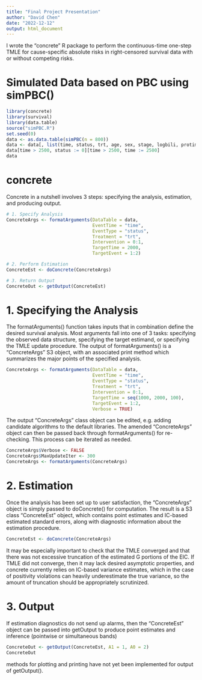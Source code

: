 ```yaml
---
title: "Final Project Presentation"
author: "David Chen"
date: "2022-12-12"
output: html_document
---
```


I wrote the "concrete" R package to perform the continuous-time one-step TMLE for cause-specific absolute risks in right-censored survival data with or without competing risks. 

# Simulated Data based on PBC using simPBC()

```r
library(concrete)
library(survival)
library(data.table)
source("simPBC.R")
set.seed(0)
data <- as.data.table(simPBC(n = 800))
data <- data[, list(time, status, trt, age, sex, stage, logbili, protime)]
data[time > 2500, status := 0][time > 2500, time := 2500]
data
```

# concrete 
Concrete in a nutshell involves 3 steps: specifying the analysis, estimation, and producing output.

```r
# 1. Specify Analysis
ConcreteArgs <- formatArguments(DataTable = data, 
                                EventTime = "time", 
                                EventType = "status", 
                                Treatment = "trt", 
                                Intervention = 0:1, 
                                TargetTime = 2000, 
                                TargetEvent = 1:2)

# 2. Perform Estimation
ConcreteEst <- doConcrete(ConcreteArgs)

# 3. Return Output
ConcreteOut <- getOutput(ConcreteEst)
```

# 1. Specifying the Analysis
The formatArguments() function takes inputs that in combination define the desired survival analysis. Most arguments fall into one of 3 tasks: specifying the observed
data structure, specifying the target estimand, or specifying the TMLE update procedure. The output of formatArguments() is a "ConcreteArgs" S3 object, with an associated print method which summarizes the major points of the specified analysis.

```r
ConcreteArgs <- formatArguments(DataTable = data, 
                                EventTime = "time", 
                                EventType = "status", 
                                Treatment = "trt", 
                                Intervention = 0:1, 
                                TargetTime = seq(1000, 2000, 100), 
                                TargetEvent = 1:2,
                                Verbose = TRUE)
```
The output "ConcreteArgs" class object can be edited, e.g. adding candidate algorithms to the default libraries. The amended "ConcreteArgs" object can then be passed back through formatArguments() for re-checking. This process can be iterated as needed.

```r
ConcreteArgs$Verbose <- FALSE
ConcreteArgs$MaxUpdateIter <- 300
ConcreteArgs <- formatArguments(ConcreteArgs)
```

# 2. Estimation
Once the analysis has been set up to user satisfaction, the "ConcreteArgs" object is simply passed to doConcrete() for computation. The result is a S3 class "ConcreteEst" object, which contains point estimates and IC-based estimated standard errors, along with diagnostic information about the estimation procedure.

```r
ConcreteEst <- doConcrete(ConcreteArgs)
```

It may be especially important to check that the TMLE converged and that there was not excessive truncation of the estimated G portions of the EIC. If TMLE did not converge, then it may lack desired asymptotic properties, and concrete currently relies on IC-based variance estimates, which in the case of positivity violations can heavily underestimate the true variance, so the amount of truncation should be appropriately scrutinized. 

# 3. Output
If estimation diagnostics do not send up alarms, then the "ConcreteEst" object can be passed into getOutput to produce point estimates and inference (pointwise or simultaneous bands) 
```r
ConcreteOut <- getOutput(ConcreteEst, A1 = 1, A0 = 2)
ConcreteOut
```

methods for plotting and printing have not yet been implemented for output of getOutput().
